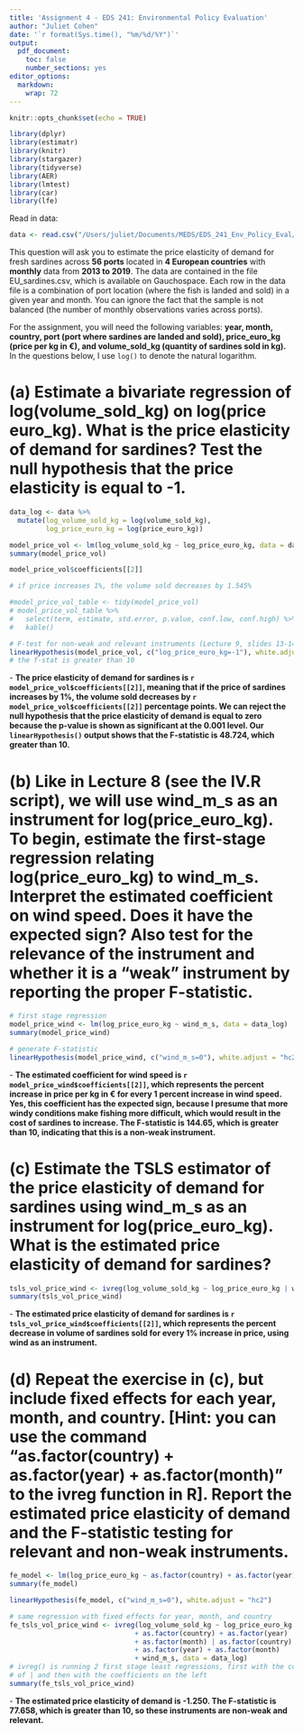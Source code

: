 ```yaml
---
title: 'Assignment 4 - EDS 241: Environmental Policy Evaluation'
author: "Juliet Cohen"
date: '`r format(Sys.time(), "%m/%d/%Y")`'
output:
  pdf_document:
    toc: false
    number_sections: yes
editor_options: 
  markdown: 
    wrap: 72
---
```


```r
knitr::opts_chunk$set(echo = TRUE)
```

```r
library(dplyr)
library(estimatr)
library(knitr)
library(stargazer)
library(tidyverse)
library(AER)
library(lmtest)
library(car)
library(lfe)
```

Read in data:

```r
data <- read.csv("/Users/juliet/Documents/MEDS/EDS_241_Env_Policy_Eval/Assignments/Assignment_4/EDS241_Assignment_4/EU_sardines.csv")
```


This question will ask you to estimate the price elasticity of demand for fresh sardines across **56 ports** located in **4 European countries** with **monthly** data from **2013 to 2019**. The data are contained in the file EU_sardines.csv, which is available on Gauchospace. Each row in the data file is a combination of port location (where the fish is landed and sold) in a given year and month. You can ignore the fact that the sample is not balanced (the number of monthly observations varies across ports).

For the assignment, you will need the following variables: **year, month, country, port (port where sardines are landed and sold), price_euro_kg (price per kg in €), and volume_sold_kg (quantity of sardines sold in kg).** In the questions below, I use `log()` to denote the natural logarithm.

# (a) Estimate a bivariate regression of log(volume_sold_kg) on log(price euro_kg). What is the price elasticity of demand for sardines? Test the null hypothesis that the price elasticity is equal to -1.

```r
data_log <- data %>% 
  mutate(log_volume_sold_kg = log(volume_sold_kg),
         log_price_euro_kg = log(price_euro_kg))

model_price_vol <- lm(log_volume_sold_kg ~ log_price_euro_kg, data = data_log)
summary(model_price_vol)

model_price_vol$coefficients[[2]]

# if price increases 1%, the volume sold decreases by 1.545%

#model_price_vol_table <- tidy(model_price_vol)
# model_price_vol_table %>%
#   select(term, estimate, std.error, p.value, conf.low, conf.high) %>% 
#   kable()

# F-test for non-weak and relevant instruments (Lecture 9, slides 13-14)
linearHypothesis(model_price_vol, c("log_price_euro_kg=-1"), white.adjust = "hc2")
# the f-stat is greater than 10
```

\noindent - **The price elasticity of demand for sardines is `r model_price_vol$coefficients[[2]]`, meaning that if the price of sardines increases by 1%, the volume sold decreases by `r model_price_vol$coefficients[[2]]` percentage points. We can reject the null hypothesis that the price elasticity of demand is equal to zero because the p-value is shown as significant at the 0.001 level. Our `linearHypothesis()` output shows that the F-statistic is 48.724, which greater than 10.**

# (b) Like in Lecture 8 (see the IV.R script), we will use wind_m_s as an instrument for log(price_euro_kg). To begin, estimate the first-stage regression relating log(price_euro_kg) to wind_m_s. Interpret the estimated coefficient on wind speed. Does it have the expected sign? Also test for the relevance of the instrument and whether it is a “weak” instrument by reporting the proper F-statistic.

```r
# first stage regression
model_price_wind <- lm(log_price_euro_kg ~ wind_m_s, data = data_log)
summary(model_price_wind)

# generate F-statistic
linearHypothesis(model_price_wind, c("wind_m_s=0"), white.adjust = "hc2")
```

\noindent - **The estimated coefficient for wind speed is `r model_price_wind$coefficients[[2]]`, which represents the percent increase in price per kg in € for every 1 percent increase in wind speed. Yes, this coefficient has the expected sign, because I presume that more windy conditions make fishing more difficult, which would result in the cost of sardines to increase. The F-statistic is 144.65, which is greater than 10, indicating that this is a non-weak instrument.**

# (c) Estimate the TSLS estimator of the price elasticity of demand for sardines using wind_m_s as an instrument for log(price_euro_kg). What is the estimated price elasticity of demand for sardines?

```r
tsls_vol_price_wind <- ivreg(log_volume_sold_kg ~ log_price_euro_kg | wind_m_s, data = data_log)
summary(tsls_vol_price_wind)
```

\noindent - **The estimated price elasticity of demand for sardines is `r tsls_vol_price_wind$coefficients[[2]]`, which represents the percent decrease in volume of sardines sold for every 1% increase in price, using wind as an instrument.**

# (d) Repeat the exercise in (c), but include fixed effects for each year, month, and country. [Hint: you can use the command “as.factor(country) + as.factor(year) + as.factor(month)” to the ivreg function in R]. Report the estimated price elasticity of demand and the F-statistic testing for relevant and non-weak instruments.

```r
fe_model <- lm(log_price_euro_kg ~ as.factor(country) + as.factor(year) + as.factor(month) + wind_m_s, data = data_log)
summary(fe_model)

linearHypothesis(fe_model, c("wind_m_s=0"), white.adjust = "hc2")

# same regression with fixed effects for year, month, and country
fe_tsls_vol_price_wind <- ivreg(log_volume_sold_kg ~ log_price_euro_kg +
                               + as.factor(country) + as.factor(year) 
                               + as.factor(month) | as.factor(country) 
                               + as.factor(year) + as.factor(month) 
                               + wind_m_s, data = data_log)
# ivreg() is running 2 first stage least regressions, first with the coefficients on the right side 
# of | and then with the coefficients on the left
summary(fe_tsls_vol_price_wind)
```


\noindent - **The estimated price elasticity of demand is -1.250. The F-statistic is 77.658, which is greater than 10, so these instruments are non-weak and relevant.**







